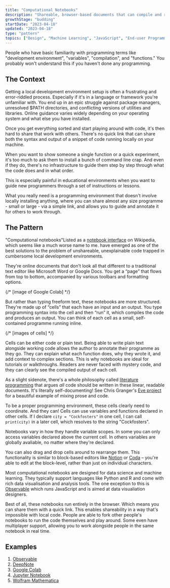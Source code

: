 ```yaml
---
title: "Computational Notebooks"
description: "Shareable, browser-based documents that can compile and run code"
growthStage: "budding"
startDate: "2023-04-18"
updated: "2023-04-18"
type: "pattern"
topics: ["Design", "Machine Learning", "JavaScript", "End-user Programming"]
---
```


<AssumedAudience>
  People who have basic familiarity with programming terms like "development environment", "variables", "compilation", and "functions." You probably won't understand this if you haven't done any programming.
</AssumedAudience>

<Spacer size="small" />

<h2 className="micro">The Context</h2>

Getting a local development environment setup is often a frustrating and error-riddled process. Especially if it's in a language or framework you're unfamiliar with. You end up in an epic struggle against package managers, unresolved $PATH directories, and conflicting versions of utilities and libraries. Online guidance varies widely depending on your operating system and what else you have installed.

Once you get everything sorted and start playing around with code, it's then hard to share that work with others. There's no quick link that can share both the syntax and output of a snippet of code running locally on your machine.

When you want to show someone a single function or a quick experiment, it's too much to ask them to install a bunch of command line crap. And even if they do, there's no infrastructure to guide them step by step through what the code does and in what order.

This is especially painful in educational environments when you want to guide new programmers through a set of instructions or lessons.

What you really need is a programming environment that doesn't involve locally installing anything, where you can share almost any size programme - small or large - via a simple link, and allows you to guide and annotate it for others to work through.

<Spacer size="small" />

<h2 className="micro">The Pattern</h2>

"Computational notebooks"<Footnote idName={1}>Listed as a [notebook interface](https://en.wikipedia.org/wiki/Notebook_interface) on Wikipedia, which seems like a much worse name to me.</Footnote> have emerged as one of the best solutions to the problem of unshareable, unexplainable code trapped in cumbersome local development environments.

They're online documents that don't look all that different to a traditional text editor like Microsoft Word or Google Docs. You get a “page” that flows from top to bottom, accompanied by various toolbars and formatting options.

{/* [image of Google Colab] */}

But rather than typing freeform text, these notebooks are more structured. They're made up of “cells” that each have an input and an output. You type programming syntax into the cell and then “run” it, which compiles the code and produces an output. You can think of each cell as a small, self-contained programme running inline.

{/* [images of cells] */}

Cells can be either code or plain text. Being able to write plain text alongside working code allows the author to annotate their programme as they go. They can explain what each function does, why they wrote it, and add context to complex sections. This is why notebooks are ideal for tutorials or walkthroughs. Readers are never faced with mystery code, and they can clearly see the compiled output of each cell.

As a slight sidenote, there's a whole philosophy called [literature programming](https://en.wikipedia.org/wiki/Literate_programming) that argues _all_ code should be written in these linear, readable documents. It's literally self-documenting! See Chris Granger's [Eve project](https://witheve.com/) for a beautiful example of mixing prose and code.

To be a proper programming environment, these cells clearly need to coordinate. And they can! Cells can use variables and functions declared in other cells. If I declare `city = "Cockfosters"` in one cell, I can call `print(city)` in a later cell, which resolves to the string "Cockfosters".

Notebooks vary in how they handle variable scopes. In some you can only access variables declared above the current cell. In others variables are globally avaliable, no matter where they're declared.

You can also drag and drop cells around to rearrange them. This functionality is similar to block-based editors like [Notion](https://www.notion.so/) or [Coda](https://coda.io/) – you're able to edit at the block-level, rather than just on individual characters.

Most computational notebooks are designed for data science and machine learning. They typically support languages like Python and R and come with rich data visualisation and analysis tools. The one exception to this is [Observable](https://observablehq.com/) which runs JavaScript and is aimed at data visualiation designers.

Best of all, these notebooks run entirely in the browser. Which means you can share them with a quick link. This enables shareability in a way that's impossible with local code. People are able to fork other people's notebooks to run the code themselves and play around. Some even have multiplayer support, allowing you to work alongside people in the same notebook in real time.

<Spacer size="small"/>

<h2 className="micro">Examples</h2>

1. [Observable](https://observablehq.com/)
2. [DeepNote](https://deepnote.com/)
3. [Google Colab](https://colab.research.google.com/notebooks/intro.ipynb)
4. [Jupyter Notebook](https://jupyter.org/)
5. [Wolfram Mathematica](https://www.wolfram.com/mathematica/)


